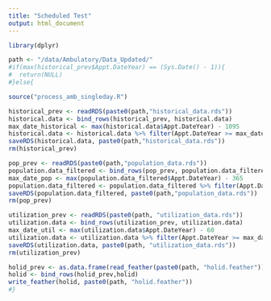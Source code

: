 ---
title: "Scheduled Test"
output: html_document
---


```{r cars}
library(dplyr)

path <- "/data/Ambulatory/Data_Updated/"
#if(max(historical_prev$Appt.DateYear) == (Sys.Date() - 1)){
#  return(NULL)
#}else{

source("process_amb_singleday.R")

historical_prev <- readRDS(paste0(path,"historical_data.rds"))
historical.data <- bind_rows(historical_prev, historical.data)
max_date_historical <- max(historical.data$Appt.DateYear) - 1095
historical.data <- historical.data %>% filter(Appt.DateYear >= max_date_historical) %>% distinct()
saveRDS(historical.data, paste0(path,"historical_data.rds"))
rm(historical_prev)

pop_prev <- readRDS(paste0(path,"population_data.rds"))
population.data_filtered <- bind_rows(pop_prev, population.data_filtered)
max_date_pop <- max(population.data_filtered$Appt.DateYear) - 365
population.data_filtered <- population.data_filtered %>% filter(Appt.DateYear >= max_date_pop) %>% distinct()
saveRDS(population.data_filtered, paste0(path,"population_data.rds"))
rm(pop_prev)

utilization_prev <- readRDS(paste0(path, "utilization_data.rds"))
utilization.data <- bind_rows(utilization_prev, utilization.data)
max_date_util <- max(utilization.data$Appt.DateYear) - 60
utilization.data <- utilization.data %>% filter(Appt.DateYear >= max_date_util) %>% distinct()
saveRDS(utilization.data, paste0(path, "utilization_data.rds"))
rm(utilization_prev)

holid_prev <- as.data.frame(read_feather(paste0(path, "holid.feather")))
holid <- bind_rows(holid_prev,holid)
write_feather(holid, paste0(path, "holid.feather"))
#}


```

